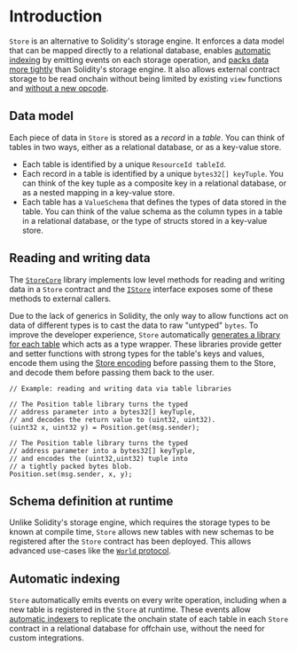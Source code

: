 # Introduction

`Store` is an alternative to Solidity's storage engine.
It enforces a data model that can be mapped directly to a relational database,
enables [automatic indexing](../services/indexer) by emitting events on each storage operation,
and [packs data more tightly](./encoding) than Solidity's storage engine.
It also allows external contract storage to be read onchain without being limited
by existing `view` functions and [without a new opcode](https://eips.ethereum.org/EIPS/eip-2330).

## Data model

Each piece of data in `Store` is stored as a _record_ in a _table_.
You can think of tables in two ways, either as a relational database,
or as a key-value store.

- Each table is identified by a unique `ResourceId tableId`.
- Each record in a table is identified by a unique `bytes32[] keyTuple`.
  You can think of the key tuple as a composite key in a relational database,
  or as a nested mapping in a key-value store.
- Each table has a `ValueSchema` that defines the types of data stored in the table.
  You can think of the value schema as the column types in a table in a relational database,
  or the type of structs stored in a key-value store.

## Reading and writing data

The [`StoreCore`](./reference) library implements low level methods for reading and writing data
in a `Store` contract and the [`IStore`](./reference) interface exposes some of these methods
to external callers.

Due to the lack of generics in Solidity, the only way to allow functions act on
data of different types is to cast the data to raw "untyped" `bytes`.
To improve the developer experience, `Store` automatically [generates
a library for each table](./table-libraries) which acts as a type wrapper.
These libraries provide getter and setter functions with strong types
for the table's keys and values, encode them using the [Store encoding](./encoding)
before passing them to the Store, and decode them before passing them back to the user.

```solidity
// Example: reading and writing data via table libraries

// The Position table library turns the typed
// address parameter into a bytes32[] keyTuple,
// and decodes the return value to (uint32, uint32).
(uint32 x, uint32 y) = Position.get(msg.sender);

// The Position table library turns the typed
// address parameter into a bytes32[] keyTyple,
// and encodes the (uint32,uint32) tuple into
// a tightly packed bytes blob.
Position.set(msg.sender, x, y);
```

## Schema definition at runtime

Unlike Solidity's storage engine,
which requires the storage types to be known at compile time,
`Store` allows new tables with new schemas to be registered after the `Store` contract has been deployed.
This allows advanced use-cases like the [`World` protocol](../world/introduction).

## Automatic indexing

`Store` automatically emits events on every write operation,
including when a new table is registered in the `Store` at runtime.
These events allow [automatic indexers](../services/indexer) to replicate the onchain state of each
table in each `Store` contract in a relational database for offchain use,
without the need for custom integrations.
